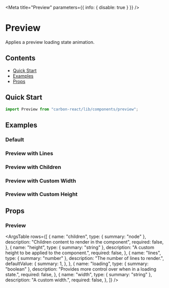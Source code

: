 



<Meta title="Preview" parameters={{ info: { disable: true } }} />

# Preview

Applies a preview loading state animation.

## Contents

- [Quick Start](#quick-start)
- [Examples](#examples)
- [Props](#props)

## Quick Start

```javascript
import Preview from "carbon-react/lib/components/preview";
```

## Examples

### Default

<Canvas>
  <Story name="default" story={stories.Default} />
</Canvas>

### Preview with Lines

<Canvas>
  <Story name="with Lines" story={stories.WithLines} />
</Canvas>

### Preview with Children

<Canvas>
  <Story name="with Children" story={stories.WithChildren} />
</Canvas>

### Preview with Custom Width

<Canvas>
  <Story name="with Width" story={stories.WithWidth} />
</Canvas>

### Preview with Custom Height

<Canvas>
  <Story name="with Height" story={stories.WithHeight} />
</Canvas>

## Props

### Preview

<StyledSystemProps margin noHeader />

<ArgsTable
  rows={[
    {
      name: "children",
      type: { summary: "node" },
      description: "Children content to render in the component",
      required: false,
    },
    {
      name: "height",
      type: { summary: "string" },
      description: "A custom height to be applied to the component.",
      required: false,
    },
    {
      name: "lines",
      type: { summary: "number" },
      description: "The number of lines to render.",
      defaultValue: {
        summary: 1,
      },
    },
    {
      name: "loading",
      type: { summary: "boolean" },
      description: "Provides more control over when in a loading state.",
      required: false,
    },
    {
      name: "width",
      type: { summary: "string" },
      description: "A custom width.",
      required: false,
    },
  ]}
/>
